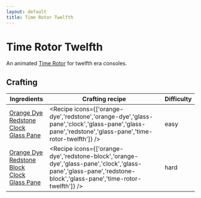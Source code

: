 ```yaml
---
layout: default
title: Time Rotor Twelfth
---
```



Time Rotor Twelfth
===================

An animated [Time Rotor](/time-rotor) for twelfth era consoles.

## Crafting

| Ingredients | Crafting recipe | Difficulty |
| ----------- | --------------- | ------------- |
| [Orange Dye](https://minecraft.wiki/w/Orange_Dye)<br/>[Redstone](https://minecraft.wiki/w/Redstone)<br/>[Clock](https://minecraft.wiki/w/Clock)<br/>[Glass Pane](https://minecraft.wiki/w/Glass_Pane) | <Recipe icons={['orange-dye','redstone','orange-dye','glass-pane','clock','glass-pane','glass-pane','redstone','glass-pane','time-rotor-twelfth']} /> | easy |
| [Orange Dye](https://minecraft.wiki/w/Orange_Dye)<br/>[Redstone Block](https://minecraft.wiki/w/Redstone_Block)<br/>[Clock](https://minecraft.wiki/w/Clock)<br/>[Glass Pane](https://minecraft.wiki/w/Glass_Pane) | <Recipe icons={['orange-dye','redstone-block','orange-dye','glass-pane','clock','glass-pane','glass-pane','redstone-block','glass-pane','time-rotor-twelfth']} /> | hard |
